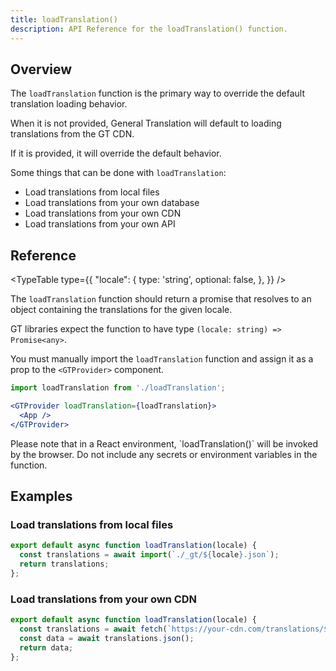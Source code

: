 ```yaml
---
title: loadTranslation()
description: API Reference for the loadTranslation() function.
---
```


## Overview

The `loadTranslation` function is the primary way to override the default translation loading behavior.

When it is not provided, General Translation will default to loading translations from the GT CDN.

If it is provided, it will override the default behavior.

Some things that can be done with `loadTranslation`:

- Load translations from local files
- Load translations from your own database
- Load translations from your own CDN
- Load translations from your own API

## Reference

<TypeTable
  type={{
    "locale": {
        type: 'string',
        optional: false,
    },
  }}
/>

The `loadTranslation` function should return a promise that resolves to an object containing the translations for the given locale.

GT libraries expect the function to have type `(locale: string) => Promise<any>`.

You must manually import the `loadTranslation` function and assign it as a prop to the `<GTProvider>` component.

```jsx
import loadTranslation from './loadTranslation';

<GTProvider loadTranslation={loadTranslation}>
  <App />
</GTProvider>
```

<Callout type="warn">
  Please note that in a React environment, `loadTranslation()` will be invoked by the browser.
  Do not include any secrets or environment variables in the function.
</Callout>

## Examples

### Load translations from local files

```js title="loadTranslation.js"
export default async function loadTranslation(locale) {
  const translations = await import(`./_gt/${locale}.json`);
  return translations;
};
```

### Load translations from your own CDN

```js title="loadTranslation.js"
export default async function loadTranslation(locale) {
  const translations = await fetch(`https://your-cdn.com/translations/${locale}.json`);
  const data = await translations.json();
  return data;
};
```
